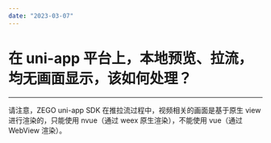 ```yaml
---
date: "2023-03-07"
---
```

# 在 uni-app 平台上，本地预览、拉流，均无画面显示，该如何处理？

- - -

请注意，ZEGO uni-app SDK 在推拉流过程中，视频相关的画面是基于原生 view 进行渲染的，只能使用 nvue（通过 weex 原生渲染），不能使用 vue（通过 WebView 渲染）。
